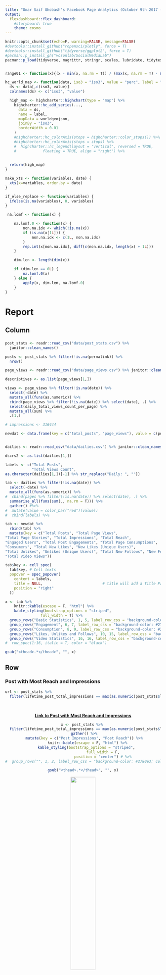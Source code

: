 ```yaml
---
title: "Omar Saif Ghobash's Facebook Page Analytics (October 9th 2017 - January 7th 2018)"
output: 
  flexdashboard::flex_dashboard:
    #storyboard: true
    theme: cosmo
---
```


```r
knitr::opts_chunk$set(echo=F, warning=FALSE, message=FALSE)
#devtools::install_github("ropensci/plotly", force = T)
#devtools::install_github("tidyverse/ggplot2", force = T)
#pacman::p_install_gh("vosonlab/SocialMediaLab")
pacman::p_load(tidyverse, magrittr, stringr, scales, lubridate, tidytext, tidyr, ggthemes, janitor, Rfacebook, plotly, SocialMediaLab, geojsonio, geojsonlint, highcharter, xts, knitr, kableExtra, formattable)


range01 <- function(x){(x - min(x, na.rm = T)) / (max(x, na.rm = T) - min(x, na.rm = T))}

hc_world_map <- function(data, iso3 = "iso3", value = "perc", label = "", ...){
  ds <- data[,c(iso3, value)]
  colnames(ds) <- c("iso3", "value")

  high_map <- highcharter::highchart(type = "map") %>% 
    highcharter::hc_add_series(...,
      data = ds,
      name = label,
      mapData = worldgeojson,
      joinBy = "iso3",
      borderWidth = 0.01
    ) 
    #highcharter::hc_colorAxis(stops = highcharter::color_stops()) %>%  
    #highcharter::hc_colorAxis(stops = stops) %>%
    #  highcharter::hc_legend(layout = "vertical", reversed = TRUE,
    #            floating = TRUE, align = "right") %>% 
   
  
  return(high_map)
}

make_xts <- function(variables, date) {
  xts(x=variables, order.by = date)
}

if_else_replace <- function(variables) {
  ifelse(is.na(variables), 0, variables)
}

 na.lomf <- function(x) {

    na.lomf.0 <- function(x) {
        non.na.idx <- which(!is.na(x))
        if (is.na(x[1L])) {
            non.na.idx <- c(1L, non.na.idx)
        }
        rep.int(x[non.na.idx], diff(c(non.na.idx, length(x) + 1L)))
    }

    dim.len <- length(dim(x))

    if (dim.len == 0L) {
        na.lomf.0(x)
    } else {
        apply(x, dim.len, na.lomf.0)
    }
}

```

Report {data-icon="fa-user-circle-o"}
=========================================

Column {data-width=200}
-------------------------------------

###

<script>
$(document).ready(function(){
    $('[data-toggle="popover"]').popover(); 
});
</script>

```r
post_stats <- readr::read_csv("data/post_stats.csv") %>% 
  janitor::clean_names() 

posts <- post_stats %>% filter(!is.na(permalink)) %>% 
  nrow()

page_views <- readr::read_csv("data/page_views.csv") %>% janitor::clean_names()

descriptives <- as.list(page_views[1,])

views <- page_views %>% filter(!is.na(date)) %>% 
  select(-date) %>% 
  mutate_all(funs(as.numeric)) %>% 
  cbind(page_views %>% filter(!is.na(date)) %>% select(date), .) %>% 
  select(daily_total_views_count_per_page) %>% 
  mutate_all(sum) %>% 
  .[1,]

# impressions <- 316444

newdat <- data.frame(key = c("total_posts", "page_views"), value = c(posts, views))


dailies <- readr::read_csv("data/dailies.csv") %>% janitor::clean_names()

dscrs2 <- as.list(dailies[1,])

labels <- c("Total Posts", 
            "Total Views Count", 
as.character(dailies[1,])[-1] %>% str_replace("Daily: ", ""))

tab <- dailies %>% filter(!is.na(date)) %>% 
  select(-date) %>% 
  mutate_all(funs(as.numeric)) %>% 
#  cbind(pages %>% filter(!is.na(date)) %>% select(date), .) %>% 
  summarise_all(funs(sum(., na.rm = T))) %>% 
  gather() #%>% 
#  mutate(value = color_bar("red")(value))
#  cbind(labels) %>% 

tab <- newdat %>% 
  rbind(tab) %>% 
  mutate(key = c("Total Posts", "Total Page Views", 
"Total Page Stories", "Total Impressions", "Total Reach", 
"Engaged Users", "Total Post Engagements", "Total Page Consumptions", 
"Consumers", "Total New Likes", "New Likes (Unique Users)", 
"Total Unlikes", "Unlikes (Unique Users)", "Total New Follows", "New Follows (Unique Users)", 
"Total Video Views"))

tab$key <- cell_spec(
  tab$key, # Cell texts
  popover = spec_popover(
    content = labels,
    title = NULL,                           # title will add a Title Panel on top
    position = "right"
  )) 

x <- tab %>% 
    knitr::kable(escape = F, "html") %>%
    kable_styling(bootstrap_options = "striped", 
                full_width = T) %>%
  group_rows("Basic Statistics", 1, 5, label_row_css = "background-color: #2780e3; color: #fff;") %>% 
  group_rows("Engagement", 6, 7, label_row_css = "background-color: #2780e3; color: #fff;") %>% 
  group_rows("Consumption", 8, 9, label_row_css = "background-color: #2780e3; color: #fff;") %>%  
  group_rows("Likes, Unlikes and Follows", 10, 15, label_row_css = "background-color: #2780e3; color: #fff;") %>%   
  group_rows("Video Statistics", 16, 16, label_row_css = "background-color: #2780e3; color: #fff;") #%>%
#  row_spec(1:16, italic = T, color = "black")

gsub("<thead>.*</thead>", "", x)

```



Row {.tabset .tabset-fade}
-------------------------------------

### Post with Most Reach and Impressions


```r
url <- post_stats %>% 
  filter(lifetime_post_total_impressions == max(as.numeric(post_stats$lifetime_post_total_impressions), na.rm = T)) %>% select(permalink)
```

<br>
<center>
[**Link to Post with Most Reach and Impressions**](`r url`)


```r
x <- post_stats %>% 
  filter(lifetime_post_total_impressions == max(as.numeric(post_stats$lifetime_post_total_impressions), na.rm = T)) %>% select(lifetime_post_total_impressions, lifetime_post_total_reach) %>% 
  gather() %>% 
  mutate(key = c("Post Impressions", "Post Reach")) %>% 
    knitr::kable(escape = F, "html") %>%
    kable_styling(bootstrap_options = "striped", 
                  full_width = F,
                  position = "center") # %>%
#  group_rows("", 1, 2, label_row_css = "background-color: #2780e3; color: #fff;")

gsub("<thead>.*</thead>", "", x)
```

<img src = "images/most_reach_post.png" width = "40%" align = "middle"> 
</center>

### Post that Produced Most Stories

```r
url <- post_stats %>% 
  filter(lifetime_post_stories == max(as.numeric(post_stats$lifetime_post_stories), na.rm = T)) %>% select(permalink)
```


<br>
<center>
[**Link to Post that Produced Most Stories**](`r url`)



```r
x <- post_stats %>% 
  filter(lifetime_post_stories == max(as.numeric(post_stats$lifetime_post_stories), na.rm = T)) %>% select(lifetime_post_stories) %>% 
  gather() %>% 
  rbind(data.frame(key = c("likes", "comments"), value = c("783", "30"))) %>% 
  mutate(key = c("Stories Produced by Post", "Total Reactions to Post", "Total Comments")) %>% 
    knitr::kable(escape = F, "html") %>%
    kable_styling(bootstrap_options = "striped", 
                  full_width = F,
                  position = "center") # %>%
#  group_rows("", 1, 2, label_row_css = "background-color: #2780e3; color: #fff;")

gsub("<thead>.*</thead>", "", x)

#post_stats %>% 
#  filter(lifetime_post_stories == max(as.numeric(post_stats$lifetime_post_stories), na.rm = T)) %>% #select(permalink)

```

<img src = "images/most_stories.png" width = "40%" align = "middle"> 
</center>


### Post with Most Consumptions and Consumers

```r
url <- post_stats %>% 
  filter(lifetime_post_consumptions == max(as.numeric(post_stats$lifetime_post_consumptions), na.rm = T)) %>% select(permalink)
```
<br>
<center>
[**Link to Post with Most Consumptions and Consumers**](`r url`)

```r
x <- post_stats %>% 
  filter(lifetime_post_consumptions == max(as.numeric(post_stats$lifetime_post_consumptions), na.rm = T)) %>% select(lifetime_post_consumptions, lifetime_post_consumers) %>% 
  gather() %>% 
  mutate(key = c("Number of Clicks on Post", "The Number of People who Clicked")) %>% 
    knitr::kable(escape = F, "html") %>%
    kable_styling(bootstrap_options = "striped", 
                  full_width = F,
                  position = "center") # %>%
#  group_rows("", 1, 2, label_row_css = "background-color: #2780e3; color: #fff;")

gsub("<thead>.*</thead>", "", x)

#post_stats %>% 
#  filter(lifetime_post_stories == max(as.numeric(post_stats$lifetime_post_stories), na.rm = T)) %>% #select(permalink)

```

<img src = "images/most_consume.png" width = "40%" align = "middle"> 
</center>



### Post with Most Shares

<br>
<center>
[**Link to Post with Most Shares**](https://www.facebook.com/OmarSGhobash/posts/2019727301588989)

```r
load("data/postings.Rdata")

x <- postings %>% 
  filter(shares_count == max(as.numeric(postings$shares_count), na.rm = T)) %>% select(shares_count) %>% 
  gather() %>% 
  mutate(key = c("Total Shares")) %>% 
    knitr::kable(escape = F, "html") %>%
    kable_styling(bootstrap_options = "striped", 
                  full_width = F,
                  position = "center") # %>%
#  group_rows("", 1, 2, label_row_css = "background-color: #2780e3; color: #fff;")

gsub("<thead>.*</thead>", "", x)

#post_stats %>% 
#  filter(lifetime_post_stories == max(as.numeric(post_stats$lifetime_post_stories), na.rm = T)) %>% #select(permalink)

```

<img src = "images/shares.png" width = "40%" align = "middle"> 
</center>






Audience Age and Gender {data-icon="fa-lightbulb-o"}
=========================================

Row {.tabset .tabset-fade}
-------------------------------------

### Likes by Gender and Age {data-commentary-width=560}

```r

agender_likes <- readr::read_csv("data/agender_likes.csv") %>% janitor::clean_names()

agenders <- colnames(agender_likes)[-1] %>% str_extract(".......$") 

agenders[7] <- "f_f_65"
agenders[14] <- "m_m_65"
agenders[20] <- "u_u_65"

colnames(agender_likes) <- c("date", agenders)

agender_likes %<>% 
  filter(!is.na(date)) %>% 
  select(-u_13_17, -u_25_34, -u_35_44, -u_45_54, -u_55_64, -u_u_65) %>% 
  gather("agender", "likes", -date) 

genders <- agender_likes$agender %>% str_split("_") %>% 
  as.data.frame %>% janitor::clean_names()

agender_likes$gender <- as.character(as_vector(genders[1,]))
agender_likes$age <- paste0(as.character(as_vector(genders[2,])), "-", as.character(as_vector(genders[3,])))



agender_likes %>%
  mutate(age = case_when(
    age == "f-65" ~ "65+",
    age == "m-65" ~ "65+",
    TRUE ~ as.character(age)
  )) %>% 
  mutate(likes = as.numeric(likes)) %>% 
  mutate(likes = ifelse(gender == "f", -likes, likes)) %>% 
  mutate(gender = fct_rev(factor(gender))) %>% 
ggplot(aes(x=age, y=likes, fill=gender)) + 
  geom_bar(stat="identity", position="identity", aes(x=age, y=likes, fill=gender)) + 
  geom_bar(stat="identity", position="identity") + 
  ggthemes::theme_hc() +
  ggthemes::scale_fill_fivethirtyeight()
  plotly::ggplotly()


```


### Chart B {data-commentary-width=560}

```r

numextract <- function(string){ 
  str_extract(string, "\\-*\\d+\\.*\\d*")
} 

total_frequency <- readr::read_csv("data/total_frequency.csv") %>% janitor::clean_names()

describes  <- as.list(total_frequency[1,])

total_frequency %<>% filter(!is.na(date)) %>% 
  select(-date) %>% 
  mutate_all(funs(as.numeric)) %>% 
  cbind(total_frequency %>% filter(!is.na(date)) %>% select(date), .) 

# total_frequency %>% 
#   gather("distrib", "freq", -date) %>% 
#   mutate(distrib = numextract(distrib)) %>% 
#   mutate(distrib = case_when(
#     distrib == "6" ~ "6-10",
#     distrib == "11" ~ "11-20",
#     distrib == "21" ~ "21+",
#     TRUE ~ distrib
#   )) #%>% 
# #  group_by(distrib) %>% 
# #  summarise(freq = sum(freq, na.rm = T))


highchart() %>% 
  hc_chart(type = "area") %>% 
  hc_title(text = "Unique users reached by how many times they saw any page content") %>% 
#  hc_subtitle(text = "Source: Wikipedia.org") %>% 
  hc_xAxis(categories = total_frequency$date,
           tickmarkPlacement = "on",
           title = list(enabled = FALSE)) %>% 
  hc_yAxis(title = list(text = "Percent")) %>% 
  hc_tooltip(pointFormat = "<span style=\"color:{series.color}\">{series.name}</span>:
             <b>{point.percentage:.1f}%</b> ({point.y:,.0f})<br/>",
             shared = TRUE) %>% 
  hc_plotOptions(area = list(
     stacking = "percent",
     lineColor = "black",
     lineWidth = 0.1,
     marker = list(
       lineWidth = 0.1,
       lineColor = "black"
       ))
     ) %>% 
  hc_add_series(name = "1 View", data = total_frequency$daily_total_frequency_distribution_1) %>% 
  hc_add_series(name = "2 Views", data = total_frequency$daily_total_frequency_distribution_2) %>%
  hc_add_series(name = "3 Views", data = total_frequency$daily_total_frequency_distribution_3) %>% 
  hc_add_series(name = "4 Views", data = total_frequency$daily_total_frequency_distribution_4) %>% 
  hc_add_series(name = "5 Views", data = total_frequency$daily_total_frequency_distribution_5) %>%  
  hc_add_series(name = "6-10 Views", data = total_frequency$daily_total_frequency_distribution_6_10) %>% 
  hc_add_series(name = "11-20 Views", data = total_frequency$daily_total_frequency_distribution_11_20) %>% 
  hc_add_series(name = "+21 Views", data = total_frequency$daily_total_frequency_distribution_21) %>% 
  hc_add_theme(hc_theme_smpl())
       

```

### Chart C {data-commentary-width=560}

```r
prc_chart <- total_frequency %>% 
  mutate_if(.predicate = is.numeric, .funs = if_else_replace) %>% 
  mutate_if(.predicate = is.numeric, .funs = cumsum) %>% 
  .[nrow(total_frequency),]
#  mutate(distrib = case_when(
#    distrib == "6" ~ "6-10",
#    distrib == "11" ~ "11-20",
#    distrib == "21" ~ "21+",
#    TRUE ~ distrib
#  )) #%>% 
#  group_by(distrib) %>% 
#  summarise(freq = sum(freq, na.rm = T))

highchart() %>%
    hc_xAxis(categories = "%",
             title = "Percentages") %>% 
    hc_add_series(data = prc_chart$daily_total_frequency_distribution_1,
                  name = "1 View") %>%   
    hc_add_series(data = prc_chart$daily_total_frequency_distribution_2,
                  name = "2 Views") %>%  
    hc_add_series(data = prc_chart$aily_total_frequency_distribution_3,
                  name = "3 Views") %>%    
    hc_add_series(data = prc_chart$daily_total_frequency_distribution_4,
                  name = "4 Views") %>% 
    hc_add_series(data = prc_chart$daily_total_frequency_distribution_5,
                  name = "5 Views") %>% 
    hc_add_series(data = prc_chart$daily_total_frequency_distribution_6_10,
                  name = "6-10 Views") %>% 
    hc_add_series(data = prc_chart$daily_total_frequency_distribution_11_20,
                  name = "11-20 Views") %>% 
    hc_add_series(data = prc_chart$daily_total_frequency_distribution_21,
                  name = "+21 Views") %>% 
    hc_chart(type = "bar") %>%
    hc_plotOptions(series = list(stacking = "percent")) %>%
    hc_tooltip(pointFormat = "<span style=\"color:{series.color}\">{series.name}</span>:
             <b>{point.percentage:.1f}%</b> ({point.y:,.0f})<br/>") %>% 
    hc_yAxis(title = list(text = "Percentage")) %>%
#    hc_legend(reversed = TRUE) %>% 
    hc_add_theme(hc_theme_smpl()) %>% 
    hc_size(300, 200)  %>%
    hc_legend(enabled = T, align = "center", verticalAlign = "bottom",
              layout = "horizontal"
 )
```


Facebook Page Likes {data-navmenu="Page Impact"}
=========================================

Column {.tabset .tabset-fade}
-------------------------------------

### Total - Facebook Page Likes

```r
like_offensive <- readr::read_csv("data/like_offensive.csv") %>% janitor::clean_names()

descriptives <- as.list(like_offensive[1,])

like_offensive %<>% filter(!is.na(date)) %>% 
  select(-date) %>% 
  mutate_all(funs(as.numeric)) %>% 
  cbind(like_offensive %>% filter(!is.na(date)) %>% select(date), .)

highchart(type = "stock")  %>%
  #hc_add_series(sent_total, color = "blue") %>% 
  #hc_credits(enabled = TRUE) %>%
  #hc_exporting(enabled = TRUE) 
#  hc_add_series(
#  make_xts(cumsum_reach$daily_total_reach, cumsum_reach$date), 
#  name = "Total Reach", type = "line", color = "darkblue"
#  ) %>% 
  hc_add_series(
  make_xts(like_offensive$lifetime_total_likes, like_offensive$date), 
  name = "Total Likes", type = "area", color = "red"
  ) %>% 
  hc_add_series(
  make_xts(like_offensive$lifetime_total_follows, like_offensive$date), 
  name = "Total Follow", type = "area", color = "green"
  ) %>% 
#  hc_add_series(
#  make_xts(cumsum_reach$daily_viral_reach, cumsum_reach$date), 
#  name = "Total Viral Reach", type = "area", color = "grey"
#  )    %>%
  hc_add_theme(hc_theme_smpl()) %>%
  hc_legend(enabled = T, align = "right", verticalAlign = "top",
            layout = "vertical", x = -50, y = 30, 
            floating = T, itemStyle = list(
            color = 'black',
            fontSize = "13px"
   )) %>% 
  hc_rangeSelector(enabled = T, buttons = list(
    list(type = 'all', text = 'All'),
    list(type = 'month', count = 3, text = '3M'),
    list(type = 'month', count = 2, text = '2M'),
    list(type = 'month', count = 1, text = '1M'),
    list(type = 'week', count = 2, text = '2Wks'),
    list(type = 'week', count = 1, text = '1Wk')
  )) %>% 
  hc_exporting(
    enabled = TRUE
  ) %>% 
  hc_plotOptions(area = list(
    stacking = "normal",
    lineColor = "#666666",
    lineWidth = 1,
    marker = list(
      lineWidth = 1,
      lineColor = "666666"
    )
  ))



```

### Daily - Facebook Page Likes

```r


highchart(type = "stock")  %>%
  #hc_add_series(sent_total, color = "blue") %>% 
  #hc_credits(enabled = TRUE) %>%
  #hc_exporting(enabled = TRUE) 
  hc_add_series(
  make_xts(like_offensive$daily_new_likes, like_offensive$date), 
  name = "Daily New Likes", type = "line", color = "darkblue"
  ) %>% 
  hc_add_series(
  make_xts(like_offensive$daily_unlikes, like_offensive$date), 
  name = "Daily Unlikes", type = "line", color = "red"
  ) %>% 
  hc_add_series(
  make_xts(like_offensive$daily_new_follows, like_offensive$date), 
  name = "Daily New Follows", type = "line", color = "green"
  ) %>% 
  hc_add_series(
  make_xts(like_offensive$daily_new_unfollows, like_offensive$date), 
  name = "Daily Unfollows", type = "line", color = "grey"
  )    %>%
  hc_add_theme(hc_theme_smpl()) %>%
  hc_legend(enabled = T, align = "right", verticalAlign = "top",
            layout = "vertical", x = -50, y = 30, 
            floating = T, itemStyle = list(
            color = 'black',
            fontSize = "13px"
   )) %>% 
  hc_rangeSelector(enabled = T, buttons = list(
    list(type = 'all', text = 'All'),
    list(type = 'month', count = 3, text = '3M'),
    list(type = 'month', count = 2, text = '2M'),
    list(type = 'month', count = 1, text = '1M'),
    list(type = 'week', count = 2, text = '2Wks'),
    list(type = 'week', count = 1, text = '1Wk')
  )) %>% 
  hc_exporting(
    enabled = TRUE
  )

```



Column {data-width=280}
-------------------------------------

### Descriptives

*Click on the Names in the Legend to enable/disable their visualization in the chart*

*Legend:*

**(Daily) Total Reach**

The number of people who have seen any content associated with your Page. (Unique Users)

**(Daily) Paid Reach**

The number of people who saw a sponsored story or ad pointing to your Page. (Unique Users)

**(Daily) Organic Reach**

The number of people who visited your Page, or saw your Page or one of its posts in news feed or ticker. These can be people who have liked your Page and people who haven't. (Unique Users)

**(Daily) Viral Reach**

The number of people who saw your Page or one of its posts from a story shared by a friend. These stories include liking your Page, posting to your Page's timeline, liking, commenting on or sharing one of your Page posts, answering a question you posted, responding to one of your events, mentioning your Page, tagging your Page in a photo or checking in at your location. (Unique Users)



Impressions of Facebook Page {data-navmenu="Page Impact"}
=========================================


Column {.tabset .tabset-fade}
-------------------------------------

### Total - Impressions of Facebook Page

```r

impressions <- readr::read_csv("data/impressions.csv") %>% janitor::clean_names()

descriptives <- as.list(impressions[1,])

impressions %<>% filter(!is.na(date)) %>% 
  select(-date) %>% 
  mutate_all(funs(as.numeric)) %>% 
  cbind(impressions %>% filter(!is.na(date)) %>% select(date), .)

cumsum_impressions <- impressions %>% 
  mutate_if(.predicate = is.numeric, .funs = if_else_replace) %>% 
  mutate_if(.predicate = is.numeric, .funs = cumsum)


highchart(type = "stock")  %>%
  #hc_add_series(sent_total, color = "blue") %>% 
  #hc_credits(enabled = TRUE) %>%
  #hc_exporting(enabled = TRUE) 
#  hc_add_series(
#  make_xts(cumsum_impressions$daily_total_impressions, cumsum_impressions$date), 
#  name = "Total Impressions", type = "line", color = "darkblue"
#  ) %>% 
  hc_add_series(
  make_xts(cumsum_impressions$daily_paid_impressions, cumsum_impressions$date), 
  name = "Total Paid Impressions", type = "area", color = "red"
  ) %>% 
  hc_add_series(
  make_xts(cumsum_impressions$daily_organic_impressions, cumsum_impressions$date), 
  name = "Total Organic Impressions", type = "area", color = "green"
  ) %>% 
  hc_add_series(
  make_xts(cumsum_impressions$daily_viral_impressions, cumsum_impressions$date), 
  name = "Total Viral Impressions", type = "area", color = "grey"
  )    %>%
  hc_add_theme(hc_theme_smpl()) %>%
  hc_legend(enabled = T, align = "right", verticalAlign = "top",
            layout = "vertical", x = -50, y = 30, 
            floating = T, itemStyle = list(
            color = 'black',
            fontSize = "13px"
   )) %>% 
  hc_rangeSelector(enabled = T, buttons = list(
    list(type = 'all', text = 'All'),
    list(type = 'month', count = 3, text = '3M'),
    list(type = 'month', count = 2, text = '2M'),
    list(type = 'month', count = 1, text = '1M'),
    list(type = 'week', count = 2, text = '2Wks'),
    list(type = 'week', count = 1, text = '1Wk')
  )) %>% 
  hc_exporting(
    enabled = TRUE
  ) %>% 
  hc_plotOptions(area = list(
    stacking = "normal",
    lineColor = "#666666",
    lineWidth = 1,
    marker = list(
      lineWidth = 1,
      lineColor = "666666"
    )
  ))



```


### Daily - Impressions of Facebook Page

```r
pages <- readr::read_csv("data/pages.csv") %>% janitor::clean_names()

dscrs2 <- as.list(pages[1,])

pages %<>% filter(!is.na(date)) %>% 
  select(-date) %>% 
  mutate_all(funs(as.numeric)) %>% 
  cbind(pages %>% filter(!is.na(date)) %>% select(date), .)



highchart() %>% 
  hc_xAxis(categories = lubridate::as_date(pages$date)) %>% 
  hc_add_series(name = "Daily Page Stories", data = pages$daily_page_stories, color = "red") %>% 
  hc_add_series(name = "Daily Total Impressions", data = pages$daily_total_impressions, color = "red") %>% 
  hc_add_series(name = "Daily Total Reach", data = pages$daily_total_reach, color = "red") %>% 
  hc_add_series(name = "Daily Total Consumers", data = pages$daily_total_consumers, color = "red") %>% 
  hc_add_series(name = "Daily Page Consumptions", data = pages$daily_page_consumptions) %>% 
  hc_add_series(name = "Daily Post Engagements", data = pages$daily_post_engagements) %>%
  hc_add_series(name = "Daily Page Engaged Users", data = pages$daily_page_engaged_users) %>%
  hc_add_series(name = "Daily New Likes", data = pages$daily_new_likes) %>%
  hc_add_series(name = "Daily Unlikes", data = pages$daily_unlikes) %>%
  hc_add_series(name = "Daily New Follows", data = pages$daily_new_follows) %>%
  hc_add_series(name = "Daily Total Video Views", data = pages$daily_new_follows) %>%
  hc_add_theme(hc_theme_smpl()) %>%
  hc_legend(align = "right", verticalAlign = "top",
            layout = "vertical", x = -40, y = 80, 
            floating = T, itemStyle = list(
            color = 'black',
            fontSize = "13px"
   )) #%>% 
#  hc_rangeSelector(enabled = T, buttons = list(
#    list(type = 'all', text = 'All'),
#    list(type = 'month', count = 1, text = 'Month'),
#    list(type = 'week', count = 2, text = '2 Weeks'),
#    list(type = 'week', count = 1, text = '1 Week'),
#    list(type = 'day', count = 3, text = '3 Days')
#  ))


# highchart() %>% 
#   hc_chart(type = "line") %>% 
#   hc_add_series_df_tidy(data = dat, group = grp, values = value)

  
```

```r



highchart(type = "stock")  %>%
  #hc_add_series(sent_total, color = "blue") %>% 
  #hc_credits(enabled = TRUE) %>%
  #hc_exporting(enabled = TRUE) 
  hc_add_series(
  make_xts(impressions$daily_total_impressions, impressions$date), 
  name = "Daily Total Impressions", type = "line", color = "darkblue"
  ) %>% 
  hc_add_series(
  make_xts(impressions$daily_paid_impressions, impressions$date), 
  name = "Daily Paid Impressions", type = "line", color = "red"
  ) %>% 
  hc_add_series(
  make_xts(impressions$daily_organic_impressions, impressions$date), 
  name = "Daily Organic Impressions", type = "line", color = "green"
  ) %>% 
  hc_add_series(
  make_xts(impressions$daily_viral_impressions, impressions$date), 
  name = "Daily Viral Impressions", type = "line", color = "grey"
  )    %>%
  hc_add_theme(hc_theme_smpl()) %>%
  hc_legend(enabled = T, align = "right", verticalAlign = "top",
            layout = "vertical", x = -50, y = 30, 
            floating = T, itemStyle = list(
            color = 'black',
            fontSize = "13px"
   )) %>% 
  hc_rangeSelector(enabled = T, buttons = list(
    list(type = 'all', text = 'All'),
    list(type = 'month', count = 3, text = '3M'),
    list(type = 'month', count = 2, text = '2M'),
    list(type = 'month', count = 1, text = '1M'),
    list(type = 'week', count = 2, text = '2Wks'),
    list(type = 'week', count = 1, text = '1Wk')
  )) %>% 
  hc_exporting(
    enabled = TRUE
  )


```

Column {data-width=280}
-------------------------------------

### Descriptives

*Click on the Names in the Legend to enable/disable their visualization in the chart*


*Legend:*

**(Daily) Total Impressions**

The number of impressions seen of any content associated with your Page. (Total Count)

**(Daily) Paid Impressions**

The number of impressions of a Sponsored Story or Ad pointing to your Page. (Total Count)

**(Daily) Organic Impressions**

The number of times your posts were seen in News Feed or ticker or on visits to your Page. These impressions can be by people who have liked your Page and people who haven't. (Total Count)

**(Daily) Viral Impressions**

The number of impressions of a story published by a friend about your Page. These stories include liking your Page, posting to your Page's Wall, liking, commenting on or sharing one of your Page posts, answering a Question you posted, RSVPing to one of your events, mentioning your Page, phototagging your Page or checking in at your Place. (Total Count)


```r
# 
# post_stats <- readr::read_csv("data/post_stats.csv") %>% janitor::clean_names()
# 
# dscrs1 <- as.list(post_stats[1,])
# 
# post_stats %<>% filter(!is.na(permalink)) 
# 
# impressives <- post_stats %>% 
#   select(lifetime_post_total_impressions, 
#          lifetime_post_paid_impressions, 
#          lifetime_post_organic_impressions, 
#          lifetime_post_viral_impressions) %>% 
#   mutate_all(as.numeric) %>% 
#   mutate_all(sum) 

impressives <- cumsum_impressions %>% 
   .[nrow(cumsum_impressions),2:5]

colnames(impressives) <- c("Total Impressions", "Total Paid Impressions", "Total Organic Impressions", "Total Viral Impressions")

impressives %<>% 
#  .[1,] %>% 
  gather() 

colnames(impressives) <- c("Measure", "Total Number (October 9th 2017 - January 7th 2018)")

knitr::kable(impressives)

plot_dat <- impressives[-1,] %>% 
  mutate(perc = round(`Total Number (October 9th 2017 - January 7th 2018)`/sum(`Total Number (October 9th 2017 - January 7th 2018)`)*100,2))



#pos <- c(2, 23, 66) + 5

#cumsum(plot_dat$perc) - (0.5 * plot_dat$perc) - 20



# plot_dat %>% 
# ggplot(aes(x = 1, y = perc, fill = Measure)) + 
#     #geom_bar(position = "fill",stat = "identity") +
#     # or:
#      geom_bar(position = position_fill(), stat = "identity") +
#     scale_y_continuous(labels = percent_format()) +
#   theme_hc() +
# #  viridis::scale_fill_viridis(discrete = T, option = "C") +
#   scale_fill_manual(values = c("#4DD946DF", "#FA3A3AE9", "#616161E0"))  +
# 
#   coord_flip() + 
# #  coord_fixed(xlim = 0.25) +
#   geom_text(data=plot_dat,
#             aes(x = 1, 
#                 y = pos*0.01, 
#                 label = paste0(perc,"%")),
#                size = 4, color = "black") +
#   theme(axis.title.y=element_blank(),
#         axis.title.x=element_blank(),
#         axis.text.y=element_blank(),
#         axis.ticks.y=element_blank(),
#         legend.position = "top") + 
#   guides(fill=guide_legend(title="Impression by Type"))

#plotly::ggplotly(width = 500, height = 200)
  
 ax <- list(
   title = "",
   zeroline = FALSE,
   showline = FALSE,
   showticklabels = FALSE,
   showgrid = FALSE
 )
 
 m <- list(
   l = 10,
   r = 10,
   b = 20,
   t = 30,
   pad = 0
 )
 
 plotly::plot_ly(plot_dat, 
                 x = ~perc, 
                 y = ~1, 
                 orientation = 'h', 
                 type = 'bar',
                 color = ~Measure,
                 text = ~perc, 
                 hoverinfo = 'text') %>% 
 plotly::layout(legend = 
                  list(orientation = 'v'),
                title = "Percentage (%)",
                xaxis = 
                  list(title = ''),
                yaxis = ax,
                barmode = "stack", 
                autosize = F, width = 600, height = 130, margin = m) 

# prc_chart <- post_stats %>% 
#   select(lifetime_post_total_impressions, 
#          lifetime_post_paid_impressions, 
#          lifetime_post_organic_impressions, 
#          lifetime_post_viral_impressions) %>% 
#   mutate_all(as.numeric) %>% 
#   mutate_all(sum) %>% 
#   mutate(lifetime_post_paid_impressions = round(100*lifetime_post_paid_impressions/
#                                                   lifetime_post_total_impressions,2)) %>% 
#   mutate(lifetime_post_organic_impressions = round(100*lifetime_post_organic_impressions/
#                                                      lifetime_post_total_impressions,2)) %>% 
#   mutate(lifetime_post_viral_impressions = round(100*lifetime_post_viral_impressions/
#                                                    lifetime_post_total_impressions,2)) %>% 
#   select(-lifetime_post_total_impressions)
# 
# 
# colnames(prc_chart) <- c("Daily Paid Impressions", "Daily Organic Impressions", "Daily Viral # Impressions")
# 
# prc_chart %<>% 
#   .[1,] 
# 
# 
# 
# 
#  highchart() %>%
#   hc_xAxis(categories = "%",
#            title = "Percentages") %>% 
#   hc_add_series(data = prc_chart$`Daily Organic Impressions`,
#                 name = "Daily Organic Impressions") %>%   
#   hc_add_series(data = prc_chart$`Daily Paid Impressions`,
#                 name = "Daily Paid Impressions") %>%  
#   hc_add_series(data = prc_chart$`Daily Viral Impressions`,
#                 name = "Daily Viral Impressions") %>%    
#   hc_chart(type = "bar") %>%
#   hc_plotOptions(series = list(stacking = "percent")) %>%
#   hc_yAxis(title = list(text = "Percentage")) %>%
#   hc_legend(reversed = TRUE) %>% 
#   hc_add_theme(hc_theme_smpl()) %>% 
#   hc_size(300, 200)  %>%
#   hc_legend(enabled = T, align = "center", verticalAlign = "top",
#             layout = "vertical"
#    )
 
```




Reach of Facebook Page  {data-navmenu="Page Impact"}
=========================================

Column {.tabset .tabset-fade}
-------------------------------------

### Total - Impressions of Facebook Page

```r
reach <- readr::read_csv("data/reach.csv") %>% janitor::clean_names()

descriptives <- as.list(reach[1,])

reach %<>% filter(!is.na(date)) %>% 
  select(-date) %>% 
  mutate_all(funs(as.numeric)) %>% 
  cbind(reach %>% filter(!is.na(date)) %>% select(date), .)

cumsum_reach <- reach %>% 
  mutate_if(.predicate = is.numeric, .funs = if_else_replace) %>% 
  mutate_if(.predicate = is.numeric, .funs = cumsum)


highchart(type = "stock")  %>%
  #hc_add_series(sent_total, color = "blue") %>% 
  #hc_credits(enabled = TRUE) %>%
  #hc_exporting(enabled = TRUE) 
#  hc_add_series(
#  make_xts(cumsum_reach$daily_total_reach, cumsum_reach$date), 
#  name = "Total Reach", type = "line", color = "darkblue"
#  ) %>% 
  hc_add_series(
  make_xts(cumsum_reach$daily_paid_reach, cumsum_reach$date), 
  name = "Total Paid Reach", type = "area", color = "red"
  ) %>% 
  hc_add_series(
  make_xts(cumsum_reach$daily_organic_reach, cumsum_reach$date), 
  name = "Total Organic Reach", type = "area", color = "green"
  ) %>% 
  hc_add_series(
  make_xts(cumsum_reach$daily_viral_reach, cumsum_reach$date), 
  name = "Total Viral Reach", type = "area", color = "grey"
  )    %>%
  hc_add_theme(hc_theme_smpl()) %>%
  hc_legend(enabled = T, align = "right", verticalAlign = "top",
            layout = "vertical", x = -50, y = 30, 
            floating = T, itemStyle = list(
            color = 'black',
            fontSize = "13px"
   )) %>% 
  hc_rangeSelector(enabled = T, buttons = list(
    list(type = 'all', text = 'All'),
    list(type = 'month', count = 3, text = '3M'),
    list(type = 'month', count = 2, text = '2M'),
    list(type = 'month', count = 1, text = '1M'),
    list(type = 'week', count = 2, text = '2Wks'),
    list(type = 'week', count = 1, text = '1Wk')
  )) %>% 
  hc_exporting(
    enabled = TRUE
  ) %>% 
  hc_plotOptions(area = list(
    stacking = "normal",
    lineColor = "#666666",
    lineWidth = 1,
    marker = list(
      lineWidth = 1,
      lineColor = "666666"
    )
  ))



```

### Daily - Reach of Facebook Page

```r


highchart(type = "stock")  %>%
  #hc_add_series(sent_total, color = "blue") %>% 
  #hc_credits(enabled = TRUE) %>%
  #hc_exporting(enabled = TRUE) 
  hc_add_series(
  make_xts(reach$daily_total_reach, reach$date), 
  name = "Daily Total Reach", type = "line", color = "darkblue"
  ) %>% 
  hc_add_series(
  make_xts(reach$daily_paid_reach, reach$date), 
  name = "Daily Paid Reach", type = "line", color = "red"
  ) %>% 
  hc_add_series(
  make_xts(reach$daily_organic_reach, reach$date), 
  name = "Daily Organic Reach", type = "line", color = "green"
  ) %>% 
  hc_add_series(
  make_xts(reach$daily_viral_reach, reach$date), 
  name = "Daily Viral Reach", type = "line", color = "grey"
  )    %>%
  hc_add_theme(hc_theme_smpl()) %>%
  hc_legend(enabled = T, align = "right", verticalAlign = "top",
            layout = "vertical", x = -50, y = 30, 
            floating = T, itemStyle = list(
            color = 'black',
            fontSize = "13px"
   )) %>% 
  hc_rangeSelector(enabled = T, buttons = list(
    list(type = 'all', text = 'All'),
    list(type = 'month', count = 3, text = '3M'),
    list(type = 'month', count = 2, text = '2M'),
    list(type = 'month', count = 1, text = '1M'),
    list(type = 'week', count = 2, text = '2Wks'),
    list(type = 'week', count = 1, text = '1Wk')
  )) %>% 
  hc_exporting(
    enabled = TRUE
  )

```

Column {data-width=280}
-------------------------------------

### Descriptives

*Click on the Names in the Legend to enable/disable their visualization in the chart*

*Legend:*

**(Daily) Total Reach**

The number of people who have seen any content associated with your Page. (Unique Users)

**(Daily) Paid Reach**

The number of people who saw a sponsored story or ad pointing to your Page. (Unique Users)

**(Daily) Organic Reach**

The number of people who visited your Page, or saw your Page or one of its posts in news feed or ticker. These can be people who have liked your Page and people who haven't. (Unique Users)

**(Daily) Viral Reach**

The number of people who saw your Page or one of its posts from a story shared by a friend. These stories include liking your Page, posting to your Page's timeline, liking, commenting on or sharing one of your Page posts, answering a question you posted, responding to one of your events, mentioning your Page, tagging your Page in a photo or checking in at your location. (Unique Users)

```r
reaching <- cumsum_reach %>% 
   .[nrow(cumsum_reach),2:5]

colnames(reaching) <- c("Total Reach", "Total Paid Reach", "Total Organic Reach", "Total Viral Reach")

reaching %<>% 
#  .[1,] %>% 
  gather() 

colnames(reaching) <- c("Measure", "Total Number (October 9th 2017 - January 7th 2018)")

knitr::kable(reaching)

plot_dat <- reaching[-1,] %>% 
  mutate(perc = round(`Total Number (October 9th 2017 - January 7th 2018)`/sum(`Total Number (October 9th 2017 - January 7th 2018)`)*100,2))



#pos <- c(2, 23, 66) + 5

#cumsum(plot_dat$perc) - (0.5 * plot_dat$perc) - 20
  
 ax <- list(
   title = "",
   zeroline = FALSE,
   showline = FALSE,
   showticklabels = FALSE,
   showgrid = FALSE
 )
 
 m <- list(
   l = 10,
   r = 10,
   b = 20,
   t = 30,
   pad = 0
 )
 
 plotly::plot_ly(plot_dat, 
                 x = ~perc, 
                 y = ~1, 
                 orientation = 'h', 
                 type = 'bar',
                 color = ~Measure,
                 text = ~perc, 
                 hoverinfo = 'text') %>% 
 plotly::layout(legend = 
                  list(orientation = 'v'),
                title = "Percentage (%)",
                xaxis = 
                  list(title = ''),
                yaxis = ax,
                barmode = "stack", 
                autosize = F, width = 600, height = 130, margin = m) 
```





Video Views on Facebook Page  {data-navmenu="Page Impact"}
=========================================

Column {.tabset .tabset-fade}
-------------------------------------

### Daily - Video Views on Facebook Page

```r
videos_views <- readr::read_csv("data/videos_views.csv") %>% janitor::clean_names()

descriptives <- as.list(videos_views[1,])

videos_views %<>% filter(!is.na(date)) %>% 
  select(-date) %>% 
  mutate_all(funs(as.numeric)) %>% 
  cbind(reach %>% filter(!is.na(date)) %>% select(date), .)

highchart(type = "stock")  %>%
  #hc_add_series(sent_total, color = "blue") %>% 
  #hc_credits(enabled = TRUE) %>%
  #hc_exporting(enabled = TRUE) 
  hc_add_series(
  make_xts(reach$daily_total_reach, reach$date), 
  name = "Daily Total Reach", type = "line", color = "darkblue"
  ) %>% 
  hc_add_series(
  make_xts(reach$daily_paid_reach, reach$date), 
  name = "Daily Paid Reach", type = "line", color = "red"
  ) %>% 
  hc_add_series(
  make_xts(reach$daily_organic_reach, reach$date), 
  name = "Daily Organic Reach", type = "line", color = "green"
  ) %>% 
  hc_add_series(
  make_xts(reach$daily_viral_reach, reach$date), 
  name = "Daily Viral Reach", type = "line", color = "grey"
  )    %>%
  hc_add_theme(hc_theme_smpl()) %>%
  hc_legend(enabled = T, align = "right", verticalAlign = "top",
            layout = "vertical", x = -50, y = 30, 
            floating = T, itemStyle = list(
            color = 'black',
            fontSize = "13px"
   )) %>% 
  hc_rangeSelector(enabled = T, buttons = list(
    list(type = 'all', text = 'All'),
    list(type = 'month', count = 3, text = '3M'),
    list(type = 'month', count = 2, text = '2M'),
    list(type = 'month', count = 1, text = '1M'),
    list(type = 'week', count = 2, text = '2Wks'),
    list(type = 'week', count = 1, text = '1Wk')
  )) %>% 
  hc_exporting(
    enabled = TRUE
  )

```

### Total - Video Views on Facebook Page

```r

cumsum_reach <- reach %>% 
  mutate_if(.predicate = is.numeric, .funs = if_else_replace) %>% 
  mutate_if(.predicate = is.numeric, .funs = cumsum)


highchart(type = "stock")  %>%
  #hc_add_series(sent_total, color = "blue") %>% 
  #hc_credits(enabled = TRUE) %>%
  #hc_exporting(enabled = TRUE) 
#  hc_add_series(
#  make_xts(cumsum_reach$daily_total_reach, cumsum_reach$date), 
#  name = "Total Reach", type = "line", color = "darkblue"
#  ) %>% 
  hc_add_series(
  make_xts(cumsum_reach$daily_paid_reach, cumsum_reach$date), 
  name = "Total Paid Reach", type = "area", color = "red"
  ) %>% 
  hc_add_series(
  make_xts(cumsum_reach$daily_organic_reach, cumsum_reach$date), 
  name = "Total Organic Reach", type = "area", color = "green"
  ) %>% 
  hc_add_series(
  make_xts(cumsum_reach$daily_viral_reach, cumsum_reach$date), 
  name = "Total Viral Reach", type = "area", color = "grey"
  )    %>%
  hc_add_theme(hc_theme_smpl()) %>%
  hc_legend(enabled = T, align = "right", verticalAlign = "top",
            layout = "vertical", x = -50, y = 30, 
            floating = T, itemStyle = list(
            color = 'black',
            fontSize = "13px"
   )) %>% 
  hc_rangeSelector(enabled = T, buttons = list(
    list(type = 'all', text = 'All'),
    list(type = 'month', count = 3, text = '3M'),
    list(type = 'month', count = 2, text = '2M'),
    list(type = 'month', count = 1, text = '1M'),
    list(type = 'week', count = 2, text = '2Wks'),
    list(type = 'week', count = 1, text = '1Wk')
  )) %>% 
  hc_exporting(
    enabled = TRUE
  ) %>% 
  hc_plotOptions(area = list(
    stacking = "normal",
    lineColor = "#666666",
    lineWidth = 1,
    marker = list(
      lineWidth = 1,
      lineColor = "666666"
    )
  ))



```

Column {data-width=280}
-------------------------------------

### Descriptives

*Click on the Names in the Legend to enable/disable their visualization in the chart*

*Legend:*

**(Daily) Total Reach**

The number of people who have seen any content associated with your Page. (Unique Users)

**(Daily) Paid Reach**

The number of people who saw a sponsored story or ad pointing to your Page. (Unique Users)

**(Daily) Organic Reach**

The number of people who visited your Page, or saw your Page or one of its posts in news feed or ticker. These can be people who have liked your Page and people who haven't. (Unique Users)

**(Daily) Viral Reach**

The number of people who saw your Page or one of its posts from a story shared by a friend. These stories include liking your Page, posting to your Page's timeline, liking, commenting on or sharing one of your Page posts, answering a question you posted, responding to one of your events, mentioning your Page, tagging your Page in a photo or checking in at your location. (Unique Users)

```r
reaching <- cumsum_reach %>% 
   .[nrow(cumsum_reach),2:5]

colnames(reaching) <- c("Total Reach", "Total Paid Reach", "Total Organic Reach", "Total Viral Reach")

reaching %<>% 
#  .[1,] %>% 
  gather() 

colnames(reaching) <- c("Measure", "Total Number (October 9th 2017 - January 7th 2018)")

knitr::kable(reaching)

plot_dat <- reaching[-1,] %>% 
  mutate(perc = round(`Total Number (October 9th 2017 - January 7th 2018)`/sum(`Total Number (October 9th 2017 - January 7th 2018)`)*100,2))



#pos <- c(2, 23, 66) + 5

#cumsum(plot_dat$perc) - (0.5 * plot_dat$perc) - 20
  
 ax <- list(
   title = "",
   zeroline = FALSE,
   showline = FALSE,
   showticklabels = FALSE,
   showgrid = FALSE
 )
 
 m <- list(
   l = 10,
   r = 10,
   b = 20,
   t = 30,
   pad = 0
 )
 
 plotly::plot_ly(plot_dat, 
                 x = ~perc, 
                 y = ~1, 
                 orientation = 'h', 
                 type = 'bar',
                 color = ~Measure,
                 text = ~perc, 
                 hoverinfo = 'text') %>% 
 plotly::layout(legend = 
                  list(orientation = 'v'),
                title = "Percentage (%)",
                xaxis = 
                  list(title = ''),
                yaxis = ax,
                barmode = "stack", 
                autosize = F, width = 600, height = 130, margin = m) 
```




Page Views of Facebook Page  {data-navmenu="Page Impact"}
=========================================

Column {.tabset .tabset-fade}
-------------------------------------

### Daily - Page Views of Facebook Page

```r
page_views <- readr::read_csv("data/page_views.csv") %>% janitor::clean_names()

descriptives <- as.list(page_views[1,])

videos_views %<>% filter(!is.na(date)) %>% 
  select(-date) %>% 
  mutate_all(funs(as.numeric)) %>% 
  cbind(reach %>% filter(!is.na(date)) %>% select(date), .)

highchart(type = "stock")  %>%
  #hc_add_series(sent_total, color = "blue") %>% 
  #hc_credits(enabled = TRUE) %>%
  #hc_exporting(enabled = TRUE) 
  hc_add_series(
  make_xts(reach$daily_total_reach, reach$date), 
  name = "Daily Total Reach", type = "line", color = "darkblue"
  ) %>% 
  hc_add_series(
  make_xts(reach$daily_paid_reach, reach$date), 
  name = "Daily Paid Reach", type = "line", color = "red"
  ) %>% 
  hc_add_series(
  make_xts(reach$daily_organic_reach, reach$date), 
  name = "Daily Organic Reach", type = "line", color = "green"
  ) %>% 
  hc_add_series(
  make_xts(reach$daily_viral_reach, reach$date), 
  name = "Daily Viral Reach", type = "line", color = "grey"
  )    %>%
  hc_add_theme(hc_theme_smpl()) %>%
  hc_legend(enabled = T, align = "right", verticalAlign = "top",
            layout = "vertical", x = -50, y = 30, 
            floating = T, itemStyle = list(
            color = 'black',
            fontSize = "13px"
   )) %>% 
  hc_rangeSelector(enabled = T, buttons = list(
    list(type = 'all', text = 'All'),
    list(type = 'month', count = 3, text = '3M'),
    list(type = 'month', count = 2, text = '2M'),
    list(type = 'month', count = 1, text = '1M'),
    list(type = 'week', count = 2, text = '2Wks'),
    list(type = 'week', count = 1, text = '1Wk')
  )) %>% 
  hc_exporting(
    enabled = TRUE
  )

```

### Total - Page Views of Facebook Page

```r

cumsum_reach <- reach %>% 
  mutate_if(.predicate = is.numeric, .funs = if_else_replace) %>% 
  mutate_if(.predicate = is.numeric, .funs = cumsum)


highchart(type = "stock")  %>%
  #hc_add_series(sent_total, color = "blue") %>% 
  #hc_credits(enabled = TRUE) %>%
  #hc_exporting(enabled = TRUE) 
#  hc_add_series(
#  make_xts(cumsum_reach$daily_total_reach, cumsum_reach$date), 
#  name = "Total Reach", type = "line", color = "darkblue"
#  ) %>% 
  hc_add_series(
  make_xts(cumsum_reach$daily_paid_reach, cumsum_reach$date), 
  name = "Total Paid Reach", type = "area", color = "red"
  ) %>% 
  hc_add_series(
  make_xts(cumsum_reach$daily_organic_reach, cumsum_reach$date), 
  name = "Total Organic Reach", type = "area", color = "green"
  ) %>% 
  hc_add_series(
  make_xts(cumsum_reach$daily_viral_reach, cumsum_reach$date), 
  name = "Total Viral Reach", type = "area", color = "grey"
  )    %>%
  hc_add_theme(hc_theme_smpl()) %>%
  hc_legend(enabled = T, align = "right", verticalAlign = "top",
            layout = "vertical", x = -50, y = 30, 
            floating = T, itemStyle = list(
            color = 'black',
            fontSize = "13px"
   )) %>% 
  hc_rangeSelector(enabled = T, buttons = list(
    list(type = 'all', text = 'All'),
    list(type = 'month', count = 3, text = '3M'),
    list(type = 'month', count = 2, text = '2M'),
    list(type = 'month', count = 1, text = '1M'),
    list(type = 'week', count = 2, text = '2Wks'),
    list(type = 'week', count = 1, text = '1Wk')
  )) %>% 
  hc_exporting(
    enabled = TRUE
  ) %>% 
  hc_plotOptions(area = list(
    stacking = "normal",
    lineColor = "#666666",
    lineWidth = 1,
    marker = list(
      lineWidth = 1,
      lineColor = "666666"
    )
  ))



```

Column {data-width=280}
-------------------------------------

### Descriptives

*Click on the Names in the Legend to enable/disable their visualization in the chart*

*Legend:*

**(Daily) Total Reach**

The number of people who have seen any content associated with your Page. (Unique Users)

**(Daily) Paid Reach**

The number of people who saw a sponsored story or ad pointing to your Page. (Unique Users)

**(Daily) Organic Reach**

The number of people who visited your Page, or saw your Page or one of its posts in news feed or ticker. These can be people who have liked your Page and people who haven't. (Unique Users)

**(Daily) Viral Reach**

The number of people who saw your Page or one of its posts from a story shared by a friend. These stories include liking your Page, posting to your Page's timeline, liking, commenting on or sharing one of your Page posts, answering a question you posted, responding to one of your events, mentioning your Page, tagging your Page in a photo or checking in at your location. (Unique Users)

```r
reaching <- cumsum_reach %>% 
   .[nrow(cumsum_reach),2:5]

colnames(reaching) <- c("Total Reach", "Total Paid Reach", "Total Organic Reach", "Total Viral Reach")

reaching %<>% 
#  .[1,] %>% 
  gather() 

colnames(reaching) <- c("Measure", "Total Number (October 9th 2017 - January 7th 2018)")

knitr::kable(reaching)

plot_dat <- reaching[-1,] %>% 
  mutate(perc = round(`Total Number (October 9th 2017 - January 7th 2018)`/sum(`Total Number (October 9th 2017 - January 7th 2018)`)*100,2))



#pos <- c(2, 23, 66) + 5

#cumsum(plot_dat$perc) - (0.5 * plot_dat$perc) - 20
  
 ax <- list(
   title = "",
   zeroline = FALSE,
   showline = FALSE,
   showticklabels = FALSE,
   showgrid = FALSE
 )
 
 m <- list(
   l = 10,
   r = 10,
   b = 20,
   t = 30,
   pad = 0
 )
 
 plotly::plot_ly(plot_dat, 
                 x = ~perc, 
                 y = ~1, 
                 orientation = 'h', 
                 type = 'bar',
                 color = ~Measure,
                 text = ~perc, 
                 hoverinfo = 'text') %>% 
 plotly::layout(legend = 
                  list(orientation = 'v'),
                title = "Percentage (%)",
                xaxis = 
                  list(title = ''),
                yaxis = ax,
                barmode = "stack", 
                autosize = F, width = 600, height = 130, margin = m) 
```






Total Page Likes {data-navmenu="Maps"}
=========================================


```r

cntry_likes <- readr::read_csv("data/cntry_likes.csv") %>% janitor::clean_names()

city_likes <- readr::read_csv("data/city_likes.csv")


city_likes <- city_likes %>% filter(!is.na(Date))# %>% 
 # select(-Date)

cities_likes <- colnames(city_likes) %>% str_replace("Lifetime Likes by City - ", "")

library(ggmap) 

#gg_codes <- geocode(cities_likes)
#
#cities_likes %<>% 
#  cbind(gg_codes) 
#
#colnames(cities_likes) <- c("city", "lon", "lat")
#cities_likes <- cities_likes[-1,]
#save(cities_likes, file ="data/cities_likes.Rdata")

load("data/cities_likes.Rdata")

city_likes %<>%  
  mutate(`Lifetime Likes by City - 6 October City, Giza Governorate, Egypt` = as.numeric(`Lifetime Likes by City - 6 October City, Giza Governorate, Egypt`)) %>% 
  mutate_if(.predicate = is.numeric, .funs =  na.lomf) %>% 
  .[nrow(city_likes),] %>% 
  gather("city",  "likes", -Date) %>% 
  select(-Date) %>% 
  mutate(likes = as.numeric(likes)) %>% 
#  group_by(city) %>% 
#  summarise(reach = sum(reach, na.rm = T)) %>% 
  mutate(city = colnames(city_likes %>%  select(-Date)) %>% str_replace("Lifetime Likes by City - ", "")) %>% 
  left_join(cities_likes, by = "city") %>% 
  rename(z = likes) %>% 
  rename(name = city)


#dscrs4 <- as.list(cntry_likes[1,])

stops <- data.frame(
  q = 0:5/5,
  #c = viridis::viridis(6, option = "A"),
  c = c(#"#f7fcf5",
#"#e5f5e0",
#"#c7e9c0",
"#a1d99b",
    "#74c476",
    "#41ab5d",
"#238b45",
"#006d2c",
"#00441b"),
  stringsAsFactors = FALSE
) %>% highcharter::list_parse2()

cntry_likes %<>% filter(!is.na(date)) 

cntry <- colnames(cntry_likes)[-1] %>% str_extract("..$") %>% 
  countrycode::countrycode("iso2c", "country.name") 

#cntry[134] <- "Kosovo"

cntry <- c("date", cntry)

colnames(cntry_likes) <- cntry

cntry_likes %<>% 
  mutate(`United Arab Emirates` = as.numeric(`United Arab Emirates`)) %>% 
  mutate_if(.predicate = is.numeric, .funs =  na.lomf) %>% 
  .[nrow(cntry_likes),]


cntry_likes %<>% 
  gather("cntry", "likes", -date) %>% 
  mutate(likes = as.numeric(likes)) %>% 
  mutate(iso3 = countrycode::countrycode(cntry, "country.name", "iso3c"))

total <- cntry_likes %>% 
  select(likes) %>% 
  sum()

cntry_likes %>% 
  select(iso3, likes) %>% 
#  group_by(iso3) %>% 
#  summarize(follows = sum(follows, na.rm = T)) %>% 
  hc_world_map(
    iso3 = "iso3", 
    value = "likes",
    nullColor = "lightgrey",
                borderWidth = 0
  ) %>%
  highcharter::hc_colorAxis(stops = stops) %>%
  highcharter::hc_title(
    text = paste0("Total Page Likes (",total, "\v on January 7th 2018)")
  ) %>% 
  highcharter::hc_subtitle(text = "Based on Data from Omar Saif Ghobash's Facebook page.") %>%
#  highcharter::hc_credits(enabled = TRUE, text = "Based on Data from Omar Saif Ghobash's Facebook page") %>% 
  highcharter::hc_add_theme(highcharter::hc_theme_smpl()) %>% 
  highcharter::hc_mapNavigation(enabled = TRUE) %>% 
  hc_add_series(data = na.omit(city_likes), type = "mapbubble",
                minSize = 0, maxSize = 30,
                name = "City") 




```

Total Page Follows  {data-navmenu="Maps"}
=========================================


```r
cntry_follows <- readr::read_csv("data/cntry_follows.csv") %>% janitor::clean_names()

city_follows <- readr::read_csv("data/city_follows.csv")


city_follows <- city_follows %>% filter(!is.na(Date))# %>% 
 # select(-Date)
# 
# cities_follows <- colnames(city_follows) %>% str_replace("Lifetime Follows by City - ", "")
# 
# library(ggmap) 
# 
# gg_codes <- geocode(cities_follows)
# 
# cities_follows %<>% 
#   cbind(gg_codes) 
# 
# colnames(cities_follows) <- c("city", "lon", "lat")
# cities_follows <- cities_follows[-1,]
# save(cities_follows, file ="data/cities_follows.Rdata")

load("data/cities_follows.Rdata")

city_follows %<>%  
  mutate(`Lifetime Follows by City - 6 October City, Giza Governorate, Egypt` = as.numeric(`Lifetime Follows by City - 6 October City, Giza Governorate, Egypt`)) %>% 
  mutate_if(.predicate = is.numeric, .funs =  na.lomf) %>% 
  .[nrow(city_follows),] %>% 
  gather("city",  "follows", -Date) %>% 
  select(-Date) %>% 
  mutate(follows = as.numeric(follows)) %>% 
#  group_by(city) %>% 
#  summarise(reach = sum(reach, na.rm = T)) %>% 
  mutate(city = colnames(city_follows %>%  select(-Date)) %>% str_replace("Lifetime Follows by City - ", "")) %>% 
  left_join(cities_follows, by = "city") %>% 
  rename(z = follows) %>% 
  rename(name = city)


cntry_follows %<>% filter(!is.na(date)) 

cntry <- colnames(cntry_follows)[-1] %>% str_extract("..$") %>% 
  countrycode::countrycode("iso2c", "country.name") 

#cntry[134] <- "Kosovo"

cntry <- c("date", cntry)

colnames(cntry_follows) <- cntry



cntry_follows %<>% 
  mutate(`United Arab Emirates` = as.numeric(`United Arab Emirates`)) %>% 
  mutate_if(.predicate = is.numeric, .funs =  na.lomf) %>% 
  .[nrow(cntry_follows),]


cntry_follows %<>% 
  gather("cntry", "follows", -date) %>% 
  mutate(follows = as.numeric(follows)) %>% 
  mutate(iso3 = countrycode::countrycode(cntry, "country.name", "iso3c"))

total <- cntry_follows %>% 
  select(follows) %>% 
  sum()

cntry_follows %>% 
  select(iso3, follows) %>% 
#  group_by(iso3) %>% 
#  summarize(follows = sum(follows, na.rm = T)) %>% 
  hc_world_map(
    iso3 = "iso3", 
    value = "follows",
    nullColor = "lightgrey",
                borderWidth = 0
  ) %>%
  highcharter::hc_colorAxis(stops = stops) %>%
  highcharter::hc_title(
    text = paste0("Total Page Follows (",total, "\v on January 7th 2018)")
  ) %>% 
  highcharter::hc_subtitle(text = "Based on Data from Omar Saif Ghobash's Facebook page.") %>%
#  highcharter::hc_credits(enabled = TRUE, text = "Based on Data from Omar Saif Ghobash's Facebook page") %>% 
  highcharter::hc_add_theme(highcharter::hc_theme_smpl()) %>% 
  highcharter::hc_mapNavigation(enabled = TRUE) %>% 
  hc_add_series(data = na.omit(city_follows), type = "mapbubble",
                minSize = 0, maxSize = 30,
                name = "City") 



```

Total Page Reach {data-navmenu="Maps" data-commentary-width=560}
=========================================



```r
cntry_daily_reach <- readr::read_csv("data/cntry_daily_reach.csv") %>% janitor::clean_names()

# dscrs3 <- as.list(cntry_daily_reach[1,])

cntry_daily_reach %<>% filter(!is.na(date)) 

cntry <- colnames(cntry_daily_reach)[-1] %>% str_extract("..$") %>% 
  countrycode::countrycode("iso2c", "country.name") 

cntry[134] <- "Kosovo"

cntry <- c("date", cntry)

colnames(cntry_daily_reach) <- cntry

cntry_daily_reach %<>% 
  gather("cntry", "reach", -date) %>% 
  mutate(reach = as.numeric(reach)) %>% 
  group_by(cntry) %>% 
  summarise(reach = sum(reach, na.rm = T)) %>% 
  mutate(reach = ifelse(is.nan(reach), NA, reach)) %>% 
  mutate(
    iso3 = countrycode::countrycode(
      cntry, 
      origin = "country.name", 
      destination = "iso3c"))

```

```r

# weekly <- cntry_daily_reach %>% 
#   mutate(wks = lubridate::week(date)) %>% 
#   group_by(wks) %>% 
#   arrange(date) %>% 
#   slice(1) %>% 
#   select(date, wks)
# 
# cntry_weekly_reach <- cntry_daily_reach %>% 
#   mutate(wks = lubridate::week(date)) %>% 
#   group_by(wks, cntry) %>% 
#   summarise(reach = sum(reach, na.rm = T)) %>% 
#   mutate(reach = ifelse(is.nan(reach), NA, reach)) %>% 
#   left_join(weekly, by = "wks") %>% 
#   mutate(
#     iso3 = countrycode::countrycode(
#       cntry, 
#       origin = "country.name", 
#       destination = "iso3c"))
```

```r

data(worldgeojson, package = "highcharter")

city_daily_reach <- readr::read_csv("data/city_daily_reach.csv") 

city_daily_reach <- city_daily_reach %>% filter(!is.na(Date))# %>% 
 # select(-Date)

cities <- colnames(city_daily_reach) %>% str_replace("Daily Reach by City - ", "")

#library(ggmap) 
#
#gg_codes <- geocode(cities)
#
#cities %<>% 
#  cbind(gg_codes) 
#
#colnames(cities) <- c("city", "lon", "lat")
#
#save(cities, file ="cities.Rdata")

load("cities.Rdata")

city_daily_reach %<>% 
  gather("city",  "reach", -Date) %>% 
  select(-Date) %>% 
  mutate(reach = as.numeric(reach)) %>% 
  group_by(city) %>% 
  summarise(reach = sum(reach, na.rm = T)) %>% 
  mutate(city = colnames(city_daily_reach %>%  select(-Date)) %>% str_replace("Daily Reach by City - ", "")) %>% 
  left_join(cities, by = "city")  %>% 
  rename(z = reach) %>% 
  rename(name = city)

cntry_daily_reach %>% 
  select(iso3, reach) %>% 
  group_by(iso3) %>% 
  summarize(reach = sum(reach, na.rm = T)) %>% 
  hc_world_map(
    iso3 = "iso3", 
    value = "reach",
    nullColor = "lightgrey",
                borderWidth = 0
  ) %>%
  highcharter::hc_colorAxis(stops = stops) %>%
  highcharter::hc_title(
    text = "Total Page Reach (October 9th 2017 - January 7th 2018)"
  ) %>% 
  highcharter::hc_subtitle(text = "Based on Data from Omar Saif Ghobash's Facebook page. \t By user country in unique users (Total = 264.755)") %>%
#  highcharter::hc_credits(enabled = TRUE, text = "Based on Data from Omar Saif Ghobash's Facebook page") %>% 
  highcharter::hc_add_theme(highcharter::hc_theme_smpl()) %>% 
  highcharter::hc_mapNavigation(enabled = TRUE)  %>% 
  hc_add_series(data = na.omit(city_daily_reach), type = "mapbubble",
                minSize = 0, maxSize = 30,
                name = "City") 

```




```r

city_daily_reach <- readr::read_csv("data/city_daily_reach.csv") 

city_daily_reach <- city_daily_reach %>% filter(!is.na(Date))# %>% 
 # select(-Date)

cities <- colnames(city_daily_reach) %>% str_replace("Daily Reach by City - ", "")

library(ggmap) 
#
#gg_codes <- geocode(cities)
#
#cities %<>% 
#  cbind(gg_codes) 
#
#colnames(cities) <- c("city", "lon", "lat")
#
#save(cities, file ="cities.Rdata")

load("cities.Rdata")

city_daily_reach %<>% 
  gather("city",  "reach", -Date) %>% 
  select(-Date) %>% 
  mutate(reach = as.numeric(reach)) %>% 
  group_by(city) %>% 
  summarise(reach = sum(reach, na.rm = T)) %>% 
  mutate(city = colnames(city_daily_reach %>%  select(-Date)) %>% str_replace("Daily Reach by City - ", "")) %>% 
  left_join(cities, by = "city")

#save(city_daily_reach, file = "data/city_daily_reach.Rdata")

```

```r
library(geojsonio)

data(worldgeojson, package = "highcharter")
class(worldgeojson)
## [1] "json"     "geo_json"


reach_geojson <- geojson_json(city_daily_reach, lat = "lat", lon = "lon")
class(reach_geojson)
## [1] "json"     "geo_json"

highchart(type = "map") %>%
  hc_add_series(mapData = worldgeojson, showInLegend = FALSE) %>%
  hc_add_series(data = reach_geojson, type = "mappoint",
                dataLabels = list(enabled = FALSE),
                name = "Airports", tooltip = list(pointFormat = "{point.name}")) 


hcmap() %>% 
  hc_add_series(data = city_daily_reach, type = "mapbubble",
                minSize = 0, maxSize = 30,
                name = "City") 


```



### Ausprob


**Daily Page Stories**

Daily: The number of stories created about your Page. (Total Count)


**Daily Total Impressions**

Daily: The number of impressions seen of any content associated with your Page. (Total Count)

**Daily Total Reach**

Daily: The number of people who have seen any content associated with your Page. (Unique Users)

**Daily Total Consumers**

Daily: The number of people who clicked on any of your content. Stories that are created without clicking on Page content (ex, liking the Page from timeline) are not included. (Unique Users)

**Daily Total Consumptions**

Daily: The number of clicks on any of your content. Stories generated without clicks on page content (e.g., liking the page in Timeline) are not included. (Total Count)

**Daily Post Engagements**

Daily: The number of times people have engaged with your posts through like, comments and shares and more.

**Daily Page Engaged Users**

Daily: The number of people who engaged with your Page. Engagement includes any click or story created. (Unique Users)

**Daily New Likes**

Daily: The number of new people who have liked your Page (Total Count)

**Daily Unlikes**

Daily: The number of Unlikes of your Page (Total Count)

**Daily New Follows**

Daily: The number of new people who have followed your Page (Total Count)

**Daily Total Video Views**

Daily: The number of stories created about your Page. (Total Count)
